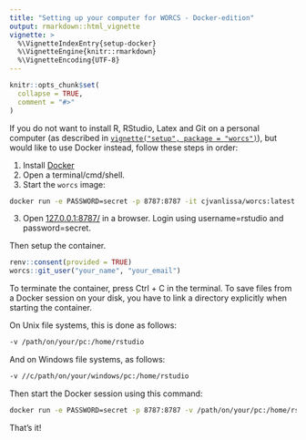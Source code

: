 ```yaml
---
title: "Setting up your computer for WORCS - Docker-edition"
output: rmarkdown::html_vignette
vignette: >
  %\VignetteIndexEntry{setup-docker}
  %\VignetteEngine{knitr::rmarkdown}
  %\VignetteEncoding{UTF-8}
---
```


```r
knitr::opts_chunk$set(
  collapse = TRUE,
  comment = "#>"
)
```

If you do not want to install R, RStudio, Latex and Git on a personal computer (as described in [`vignette("setup", package = "worcs")`](https://cjvanlissa.github.io/worcs/articles/setup.html)), but would like to use Docker instead, follow these steps in order:

1. Install [Docker](https://docs.docker.com/get-docker/)
2. Open a terminal/cmd/shell.
2. Start the `worcs` image:

```bash
docker run -e PASSWORD=secret -p 8787:8787 -it cjvanlissa/worcs:latest
```

3. Open [127.0.0.1:8787/](http://127.0.0.1:8787/) in a browser. Login using username=rstudio and password=secret.

Then setup the container.

```r
renv::consent(provided = TRUE)
worcs::git_user("your_name", "your_email")
```

To terminate the container, press Ctrl + C in the terminal. To save files from a Docker session on your disk, you have to link a directory explicitly when starting the container. 

On Unix file systems, this is done as follows:

```bash
-v /path/on/your/pc:/home/rstudio
```

And on Windows file systems, as follows:

```bash
-v //c/path/on/your/windows/pc:/home/rstudio
```

Then start the Docker session using this command:

```bash
docker run -e PASSWORD=secret -p 8787:8787 -v /path/on/your/pc:/home/rstudio -it cjvanlissa/worcs:latest
```

That's it!
